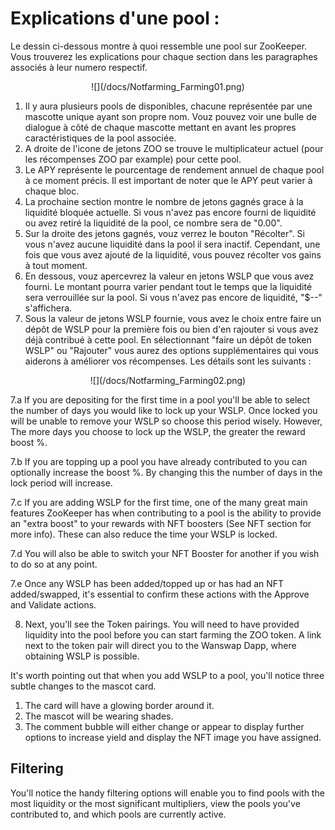 # Explications d'une pool :

Le dessin ci-dessous montre à quoi ressemble une pool sur ZooKeeper. Vous trouverez les explications pour chaque section dans les paragraphes associés à leur numero respectif.  

<center style={{marginTop:20}}>
![](/docs/Notfarming_Farming01.png)
</center>

1. Il y aura plusieurs pools de disponibles, chacune représentée par une mascotte unique ayant son propre nom. Vouz pouvez voir une bulle de dialogue à côté de chaque mascotte mettant en avant les propres caractéristiques de la pool associée.
2. A droite de l'icone de jetons ZOO se trouve le multiplicateur actuel (pour les récompenses ZOO par example) pour cette pool.
3. Le APY représente le pourcentage de rendement annuel de chaque pool à ce moment précis. Il est important de noter que le APY peut varier à chaque bloc.
4. La prochaine section montre le nombre de jetons gagnés grace à la liquidité bloquée actuelle. Si vous n'avez pas encore fourni de liquidité ou avez retiré la liquidité de la pool, ce nombre sera de "0.00".
5. Sur la droite des jetons gagnés, vouz verrez le bouton "Récolter". Si vous n'avez aucune liquidité dans la pool il sera inactif. Cependant, une fois que vous avez ajouté de la liquidité, vous pouvez récolter vos gains à tout moment. 
6. En dessous, vouz apercevrez la valeur en jetons WSLP que vous avez fourni. Le montant pourra varier pendant tout le temps que la liquidité sera verrouillée sur la pool. Si vous n'avez pas encore de liquidité, "$--" s'affichera.
7. Sous la valeur de jetons WSLP fournie, vous avez le choix entre faire un dépôt de WSLP pour la première fois ou bien d'en rajouter si vous avez déjà contribué à cette pool. En sélectionnant "faire un dépôt de token WSLP" ou "Rajouter" vous aurez des options supplémentaires qui vous aiderons à améliorer vos récompenses. Les détails sont les suivants :

<center style={{marginTop:20}}>
![](/docs/Notfarming_Farming02.png)
</center>

<div style={{fontSize:18,marginLeft:40,marginTop:20}}>
    <p>
        7.a If you are depositing for the first time in a pool you'll be able to select the number of days you would like to lock up your WSLP. Once locked you will be unable to remove your WSLP so choose this period wisely. However, The more days you choose to lock up the WSLP, the greater the reward boost %.
    </p>
    <p style={{marginTop:10}}>
     7.b If you are topping up a pool you have already contributed to you can optionally increase the boost %. By changing this the number of days in the lock period will increase.
    </p>
    <p style={{marginTop:10}}>
    7.c If you are adding WSLP for the first time, one of the many great main features ZooKeeper has when contributing to a pool is the ability to provide an "extra boost" to your rewards with NFT boosters (See NFT section for more info). These can also reduce the time your WSLP is locked.
    </p>
    <p style={{marginTop:10}}>
    7.d You will also be able to switch your NFT Booster for another if you wish to do so at any point.
    </p>
    <p style={{marginTop:10}}>
    7.e Once any WSLP has been added/topped up or has had an NFT added/swapped, it's essential to confirm these actions with the Approve and Validate actions.
    </p>
</div>

8. Next, you'll see the Token pairings. You will need to have provided liquidity into the pool before you can start farming the ZOO token. A link next to the token pair will direct you to the Wanswap Dapp, where obtaining WSLP is possible.

It's worth pointing out that when you add WSLP to a pool, you'll notice three subtle changes to the mascot card.

1. The card will have a glowing border around it.
2. The mascot will be wearing shades.
3. The comment bubble will either change or appear to display further options to increase yield and display the NFT image you have assigned.

## Filtering

You'll notice the handy filtering options will enable you to find pools with the most liquidity or the most significant multipliers, view the pools you've contributed to, and which pools are currently active.
